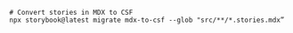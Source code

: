 ```shell
# Convert stories in MDX to CSF
npx storybook@latest migrate mdx-to-csf --glob "src/**/*.stories.mdx”
```
